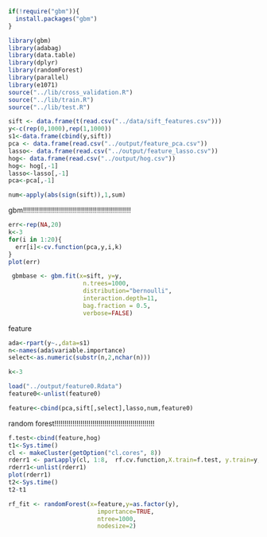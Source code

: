 

```{r}

if(!require("gbm")){
  install.packages("gbm")
}

library(gbm)
library(adabag)
library(data.table)
library(dplyr)
library(randomForest)
library(parallel)
library(e1071)
source("../lib/cross_validation.R")
source("../lib/train.R")
source("../lib/test.R")
```



```{r}
sift <- data.frame(t(read.csv("../data/sift_features.csv")))
y<-c(rep(0,1000),rep(1,1000))
s1<-data.frame(cbind(y,sift))
pca <- data.frame(read.csv("../output/feature_pca.csv"))
lasso<- data.frame(read.csv("../output/feature_lasso.csv"))
hog<- data.frame(read.csv("../output/hog.csv"))
hog<- hog[,-1]
lasso<-lasso[,-1]
pca<-pca[,-1]

num<-apply(abs(sign(sift)),1,sum)
```





gbm!!!!!!!!!!!!!!!!!!!!!!!!!!!!!!!!!!!!!!!!!!!!!!!!!!!!!!
```{r warning=FALSE}
err<-rep(NA,20)
k<-3
for(i in 1:20){
  err[i]<-cv.function(pca,y,i,k)
}
plot(err)
```

```{r}
 gbmbase <- gbm.fit(x=sift, y=y,
                     n.trees=1000,
                     distribution="bernoulli",
                     interaction.depth=11, 
                     bag.fraction = 0.5,
                     verbose=FALSE)
```



feature

```{r}
ada<-rpart(y~.,data=s1)
n<-names(ada$variable.importance)
select<-as.numeric(substr(n,2,nchar(n)))

k<-3

load("../output/feature0.Rdata")
feature0<-unlist(feature0)

feature<-cbind(pca,sift[,select],lasso,num,feature0)

```






random forest!!!!!!!!!!!!!!!!!!!!!!!!!!!!!!!!!!!!!!!!!!!!!!!!!!


```{r}
f.test<-cbind(feature,hog)
t1<-Sys.time()
cl <- makeCluster(getOption("cl.cores", 8))
rderr1 <- parLapply(cl, 1:8,  rf.cv.function,X.train=f.test, y.train=y,ntree=1000, K=k)
rderr1<-unlist(rderr1)
plot(rderr1)
t2<-Sys.time()
t2-t1
```




```{r}

rf_fit <- randomForest(x=feature,y=as.factor(y),
                         importance=TRUE, 
                         ntree=1000,
                         nodesize=2)
```

```{r}

```

